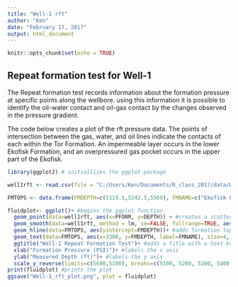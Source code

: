 ```yaml
---
title: "Well-1 rft"
author: "Ken"
date: "February 17, 2017"
output: html_document
---
```


```r
knitr::opts_chunk$set(echo = TRUE)
```
## Repeat formation test for Well-1 

The Repeat formation test records information about the formation pressure at specific points along the wellbore.  using this information it is possible to identify the oil-water contact and oil-gas contact by the changes observed in the pressure gradient.

The code below creates a plot of the rft pressure data.  The points of intersection between the gas, water, and oil lines indicate the contacts of each within the Tor Formation.  An impermeable layer occurs in the lower Ekofisk Formation, and an overpressured gas pocket occurs in the upper part of the Ekofisk. 

```r
library(ggplot2) # initiallizes the ggplot package

well1rft <- read.csv(file = "C:/Users/Ken/Documents/R_class_2017/data/Well_1_rft_csv.csv") #loads the data from a .csv file

FMTOPS <- data.frame(FMDEPTH=c(5119.5,5242.5,5569), FMNAME=c("Ekofisk Formation", "Tor Formation","Farsund Formation")) #creates a dataframe with the formation top information 

fluidplot<- ggplot()+ #begins the ggplot function.
  geom_point(data=well1rft, aes(x=PFORM, y=DEPTH)) + #creates a scatter plot
  geom_smooth(data=well1rft, method = lm, se=FALSE, fullrange=TRUE, aes(x=PFORM,  y=DEPTH, color=INTERP))+ # adds trend lines using the lm method, se=FALSE removes error bars, fullrange=true extends the bars to the maximum extent
  geom_hline(data=FMTOPS, aes(yintercept=FMDEPTH))+ #adds formation top lines
  geom_text(data=FMTOPS, aes(x=3300, y=FMDEPTH, label=FMNAME), size=4, angle=0, vjust=1, hjust=0) + #labels the formation tops
  ggtitle("Well-1 Repeat Formation Test")+ #adds a title with a text break
  xlab("Formation Pressure (PSI)")+ #labels the x axis
  ylab("Measured Depth (ft)")+ #labels the y axis
  scale_y_reverse(limits=c(5600,5100), breaks=c(5100, 5200, 5300, 5400, 5500, 5600)) #reverses the y axis scale bar, sets the limits of the scales, sets the locations of tick marks on the scale bar
print(fluidplot) #prints the plot
ggsave("Well-1_rft_plot.png", plot = fluidplot)
```

